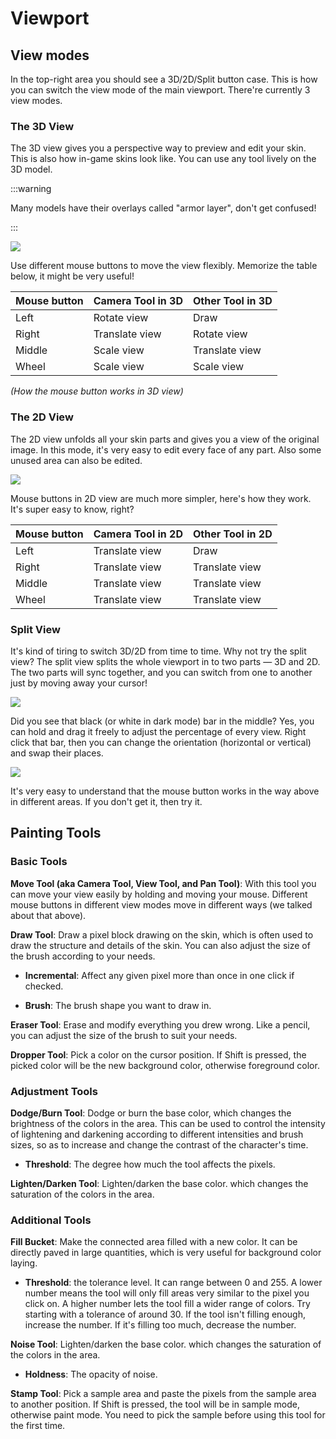 # Viewport

## View modes

In the top-right area you should see a 3D/2D/Split button case. This is how you can switch the view mode of the main viewport. There're currently 3 view modes.

### The 3D View

The 3D view gives you a perspective way to preview and edit your skin. This is also how in-game skins look like. You can use any tool lively on the 3D model. 

:::warning

Many models have their overlays called "armor layer", don't get confused!

:::

![](the-3d-view.png)

Use different mouse buttons to move the view flexibly. Memorize the table below, it might be very useful!

| Mouse button  | Camera Tool in 3D | Other Tool in 3D |
| ------------- | ----------------- | ---------------- |
| Left          | Rotate view       | Draw             |
| Right         | Translate view    | Rotate view      |
| Middle        | Scale view        | Translate view   |
| Wheel         | Scale view        | Scale view       |

*(How the mouse button works in 3D view)*

### The 2D View

The 2D view unfolds all your skin parts and gives you a view of the original image. In this mode, it's very easy to edit every face of any part. Also some unused area can also be edited.

![](the-2d-view.png)

Mouse buttons in 2D view are much more simpler, here's how they work. It's super easy to know, right?

| Mouse button  | Camera Tool in 2D | Other Tool in 2D |
| ------------- | ----------------- | ---------------- |
| Left          | Translate view    | Draw             |
| Right         | Translate view    | Translate view   |
| Middle        | Translate view    | Translate view   |
| Wheel         | Translate view    | Translate view   |

### Split View

It's kind of tiring to switch 3D/2D from time to time. Why not try the split view? The split view splits the whole viewport in to two parts — 3D and 2D. The two parts will sync together, and you can switch from one to another just by moving away your cursor!

![](split-view-updown.png)

Did you see that black (or white in dark mode) bar in the middle? Yes, you can hold and drag it freely to adjust the percentage of every view. Right click that bar, then you can change the orientation (horizontal or vertical) and swap their places.

![](split-view-leftright.png)

It's very easy to understand that the mouse button works in the way above in different areas. If you don't get it, then try it.

## Painting Tools

### Basic Tools

**Move Tool (aka Camera Tool, View Tool, and Pan Tool)**: With this tool you can move your view easily by holding and moving your mouse. Different mouse buttons in different view modes move in different ways (we talked about that above).

**Draw Tool**: Draw a pixel block drawing on the skin, which is often used to draw the structure and details of the skin. You can also adjust the size of the brush according to your needs.

- **Incremental**: Affect any given pixel more than once in one click if checked.

- **Brush**: The brush shape you want to draw in.

**Eraser Tool**: Erase and modify everything you drew wrong. Like a pencil, you can adjust the size of the brush to suit your needs.

**Dropper Tool**: Pick a color on the cursor position. If Shift is pressed, the picked color will be the new background color, otherwise foreground color.

### Adjustment Tools

**Dodge/Burn Tool**: Dodge or burn the base color, which changes the brightness of the colors in the area. This can be used to control the intensity of lightening and darkening according to different intensities and brush sizes, so as to increase and change the contrast of the character's time.

- **Threshold**: The degree how much the tool affects the pixels.

**Lighten/Darken Tool**: Lighten/darken the base color. which changes the saturation of the colors in the area.

### Additional Tools

**Fill Bucket**: Make the connected area filled with a new color. It can be directly paved in large quantities, which is very useful for background color laying.

- **Threshold**: the tolerance level. It can range between 0 and 255. A lower number means the tool will only fill areas very similar to the pixel you click on. A higher number lets the tool fill a wider range of colors. Try starting with a tolerance of around 30. If the tool isn't filling enough, increase the number. If it's filling too much, decrease the number.

**Noise Tool**: Lighten/darken the base color. which changes the saturation of the colors in the area.

- **Holdness**: The opacity of noise.

**Stamp Tool**: Pick a sample area and paste the pixels from the sample area to another position. If Shift is pressed, the tool will be in sample mode, otherwise paint mode. You need to pick the sample before using this tool for the first time.